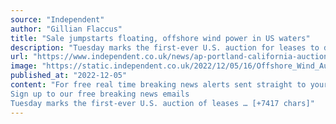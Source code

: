 ```yaml
---
source: "Independent"
author: "Gillian Flaccus"
title: "Sale jumpstarts floating, offshore wind power in US waters"
description: "Tuesday marks the first-ever U.S. auction for leases to develop commercial-scale floating wind farms in the deep waters off the West Coast"
url: "https://www.independent.co.uk/news/ap-portland-california-auctions-joe-biden-b2239229.html"
image: "https://static.independent.co.uk/2022/12/05/16/Offshore_Wind_Auction_38984.jpg?quality=75&width=1200&auto=webp"
published_at: "2022-12-05"
content: "For free real time breaking news alerts sent straight to your inbox sign up to our breaking news emails
Sign up to our free breaking news emails
Tuesday marks the first-ever U.S. auction of leases … [+7417 chars]"
---
```


